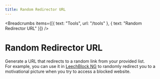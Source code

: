 ---
title: Random Redirector URL
---


<Breadcrumbs
  items={[{ text: "Tools", url: "/tools" }, { text: "Random Redirector URL" }]}
/>

# Random Redirector URL

Generate a URL that redirects to a random link from your provided list.  
For example, you can use it in [LeechBlock NG](https://www.proginosko.com/leechblock/) to randomly redirect you to a motivational picture when you try to access a blocked website.

<RandomRedirectorUrl />